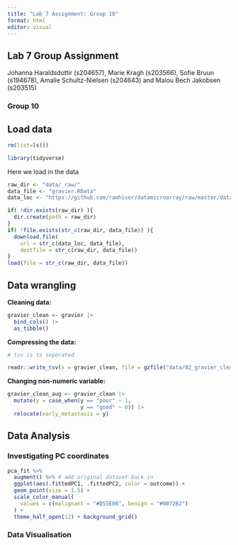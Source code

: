 ```yaml
---
title: "Lab 7 Assignment: Group 10"
format: html
editor: visual
---
```


## Lab 7 Group Assignment

Johanna Haraldsdottir (s204657), Marie Kragh (s203566), Sofie Bruun (s194678), Amalie Schultz-Nielsen (s204643) and Malou Bech Jakobsen (s203515)

### Group 10

## Load data

```r
rm(list=ls())
```

```r
library(tidyverse)
```

Here we load in the data

```r
raw_dir <- "data/_raw/"
data_file <- "gravier.RData"
data_loc <- "https://github.com/ramhiser/datamicroarray/raw/master/data/"

if( !dir.exists(raw_dir) ){
  dir.create(path = raw_dir)
}
if( !file.exists(str_c(raw_dir, data_file)) ){
  download.file(
    url = str_c(data_loc, data_file),
    destfile = str_c(raw_dir, data_file))
}
load(file = str_c(raw_dir, data_file))
```

## Data wrangling

**Cleaning data:**

```r
gravier_clean <- gravier |>
  bind_cols() |>
  as_tibble()
```

**Compressing the data:**

```r
# tsv is ta seperated

readr::write_tsv(x = gravier_clean, file = gzfile("data/02_gravier_clean.tsv.gz"))
```

**Changing non-numeric variable:**

```r
gravier_clean_aug <- gravier_clean |>
  mutate(y = case_when(y == "poor" ~ 1,
                       y == "good" ~ 0)) |> 
  relocate(early_metastasis = y)
```

## Data Analysis

### Investigating PC coordinates

```r
pca_fit %>%
  augment() %>% # add original dataset back in
  ggplot(aes(.fittedPC1, .fittedPC2, color = outcome)) + 
  geom_point(size = 1.5) +
  scale_color_manual(
    values = c(malignant = "#D55E00", benign = "#0072B2")
  ) +
  theme_half_open(12) + background_grid()
```

### Data Visualisation
